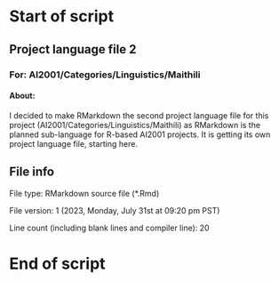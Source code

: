# Start of script

## Project language file 2

### For: AI2001/Categories/Linguistics/Maithili

#### About:

I decided to make RMarkdown the second project language file for this project (AI2001/Categories/Linguistics/Maithili) as RMarkdown is the planned sub-language for R-based AI2001 projects. It is getting its own project language file, starting here.

## File info

File type: RMarkdown source file (*.Rmd)

File version: 1 (2023, Monday, July 31st at 09:20 pm PST)

Line count (including blank lines and compiler line): 20

# End of script
